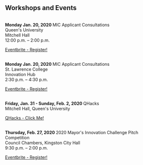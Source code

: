 
<h2> Workshops and Events </h2>
<br />

<Card body outline color="info">
<CardTitle><strong> Monday Jan. 20, 2020 </strong></CardTitle>

<CardText>
MIC Applicant Consultations <br/> 
Queen's University <br/>
Mitchell Hall <br />
12:00 p.m. – 2:00 p.m.<br/>
 
<a href="https://bit.ly/2PWByQc" name="start">Eventbrite - Register!</a>

<br/>
</CardText></Card> 

<Card body outline color="info">
<CardTitle><strong> Monday Jan. 20, 2020 </strong></CardTitle>

<CardText>
MIC Applicant Consultations <br/> 
St. Lawrence College <br/>
Innovation Hub <br />
2:30 p.m. – 4:30 p.m.<br/>
 
<a href="https://www.eventbrite.ca/e/mic-applicant-consultations-st-lawrence-college-registration-86520002657" name="start">Eventbrite - Register!</a>

<br/>
</CardText></Card> 

<Card body outline color="info">
<CardTitle><strong> Friday, Jan. 31 - Sunday, Feb. 2, 2020 </strong></CardTitle>

<CardText>
QHacks <br/>
Mitchell Hall, Queen's University  <br/>
 
<a href="https://qhacks.io/" name="start">QHacks - Click Me!</a> 
 
<br/>
</CardText></Card> 

<Card body outline color="info">
<CardTitle><strong> Thursday, Feb. 27, 2020 </strong></CardTitle>

<CardText>
2020 Mayor's Innovation Challenge Pitch Competition <br/>
Council Chambers, Kingston City Hall <br/>
9:30 p.m. – 2:00 p.m. <br/>

<a href="https://www.eventbrite.ca/e/2020-mayors-innovation-challenge-pitch-competition-tickets-91628720971" name="start">Eventbrite - Register!</a>

<br/>
</CardText></Card> 
